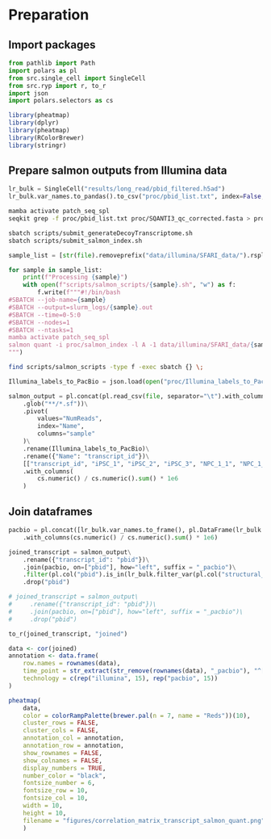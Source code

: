 # Preparation

## Import packages

```python
from pathlib import Path
import polars as pl
from src.single_cell import SingleCell
from src.ryp import r, to_r
import json
import polars.selectors as cs
```

```r
library(pheatmap)
library(dplyr)
library(pheatmap)
library(RColorBrewer)
library(stringr)
```

## Prepare salmon outputs from Illumina data 

```python
lr_bulk = SingleCell("results/long_read/pbid_filtered.h5ad")
lr_bulk.var_names.to_pandas().to_csv("proc/pbid_list.txt", index=False, header=False)
```

```bash
mamba activate patch_seq_spl
seqkit grep -f proc/pbid_list.txt proc/SQANTI3_qc_corrected.fasta > proc/merged_collapsed_filtered.fasta
```

```bash
sbatch scripts/submit_generateDecoyTranscriptome.sh
sbatch scripts/submit_salmon_index.sh
```

```python
sample_list = [str(file).removeprefix("data/illumina/SFARI_data/").rsplit("_", 2)[0] for file in Path("data/illumina/SFARI_data").iterdir() if str(file).endswith(".fastq.gz")]

for sample in sample_list:
    print(f"Processing {sample}")
    with open(f"scripts/salmon_scripts/{sample}.sh", "w") as f:
        f.write(f"""#!/bin/bash
#SBATCH --job-name={sample}
#SBATCH --output=slurm_logs/{sample}.out
#SBATCH --time=0-5:0
#SBATCH --nodes=1
#SBATCH --ntasks=1
mamba activate patch_seq_spl
salmon quant -i proc/salmon_index -l A -1 data/illumina/SFARI_data/{sample}_R1_001.fastq.gz -2 data/illumina/SFARI_data/{sample}_R2_001.fastq.gz -p 30 --validateMappings -o proc/salmon_quants/{sample}_quant
""")
```

```bash
find scripts/salmon_scripts -type f -exec sbatch {} \;
```

```python
Illumina_labels_to_PacBio = json.load(open("proc/Illumina_labels_to_PacBio.json", "r"))

salmon_output = pl.concat(pl.read_csv(file, separator="\t").with_columns(sample=pl.lit(file.parent.name.rsplit("_", 3)[0])) for file in Path("proc/salmon_quants/")\
    .glob("**/*.sf"))\
    .pivot(
        values="NumReads",
        index="Name",
        columns="sample"
    )\
    .rename(Illumina_labels_to_PacBio)\
    .rename({"Name": "transcript_id"})\
    [["transcript_id", "iPSC_1", "iPSC_2", "iPSC_3", "NPC_1_1", "NPC_1_3", "NPC_2_1", "NPC_2_2", "NPC_3_1", "NPC_3_3", "CN_1_2", "CN_1_3", "CN_2_1", "CN_2_2", "CN_3_1", "CN_3_2"]]\
    .with_columns(
        cs.numeric() / cs.numeric().sum() * 1e6
    )
```

## Join dataframes

```python
pacbio = pl.concat([lr_bulk.var_names.to_frame(), pl.DataFrame(lr_bulk.X.toarray().T,schema=["iPSC_1", "iPSC_2", "iPSC_3", "NPC_1_1", "NPC_1_3", "NPC_2_1", "NPC_2_2", "NPC_3_1", "NPC_3_3", "CN_1_2", "CN_1_3", "CN_2_1", "CN_2_2", "CN_3_1", "CN_3_2"])], how="horizontal")\
    .with_columns(cs.numeric() / cs.numeric().sum() * 1e6)
```

```python
joined_transcript = salmon_output\
    .rename({"transcript_id": "pbid"})\
    .join(pacbio, on=["pbid"], how="left", suffix = "_pacbio")\
    .filter(pl.col("pbid").is_in(lr_bulk.filter_var(pl.col("structural_category2")=="full-splice_match").var_names.to_numpy()))\
    .drop("pbid")

# joined_transcript = salmon_output\
#     .rename({"transcript_id": "pbid"})\
#     .join(pacbio, on=["pbid"], how="left", suffix = "_pacbio")\
#     .drop("pbid")
```

```python
to_r(joined_transcript, "joined")
```

```r
data <- cor(joined)
annotation <- data.frame(
    row.names = rownames(data),
    time_point = str_extract(str_remove(rownames(data), "_pacbio"), "^[^_]*"),
    technology = c(rep("illumina", 15), rep("pacbio", 15))
)

pheatmap(
    data,
    color = colorRampPalette(brewer.pal(n = 7, name = "Reds"))(10),
    cluster_rows = FALSE,
    cluster_cols = FALSE,
    annotation_col = annotation,
    annotation_row = annotation,
    show_rownames = FALSE,
    show_colnames = FALSE,
    display_numbers = TRUE,
    number_color = "black",
    fontsize_number = 6,
    fontsize_row = 10,
    fontsize_col = 10,
    width = 10,
    height = 10,
    filename = "figures/correlation_matrix_transcript_salmon_quant.png"
    )
```